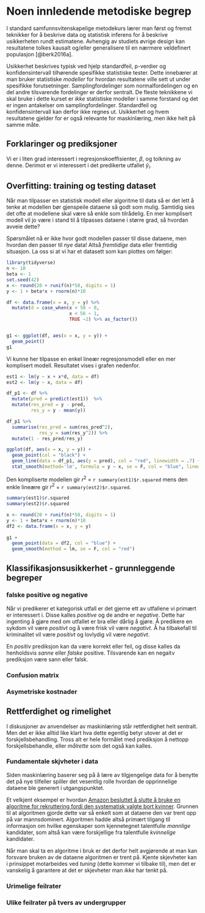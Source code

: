 
# Noen innledende metodiske begrep
I standard samfunnsvitenskapelige metodekurs lærer man først og fremst teknikker for å beskrive data og statistisk inferens for å beskrive usikkerheten rundt estimatene. Avhengig av studiets øvrige design kan resultatene tolkes kausalt og/eller generalisere til en nærmere veldefinert populasjon [@berk2016a]. 

Usikkerhet beskrives typisk ved hjelp standardfeil, p-verdier og konfidensintervall tilhørende spesifikke statistiske tester. Dette innebærer at man bruker statistiske *modeller* for hvordan resultatene ville sett ut under spesifikke forutsetninger. Samplingfordelinger som normalfordelingen og en del andre tilsvarende fordelinger er derfor sentralt. De fleste teknikkene vi skal bruke i dette kurset er *ikke* statistiske modeller i samme forstand og det er ingen antakelser om samplingfordelinger. Standardfeil og konfidensintervall kan derfor ikke regnes ut. Usikkerhet og hvem resultatene gjelder for er også relevante for maskinlæring, men ikke helt på samme måte. 



## Forklaringer og prediksjoner 

Vi er i liten grad interessert i regresjonskoeffisienter, $\beta$, og tolkning av denne. Derimot er vi interessert i det predikerte utfallet $\hat{y}_i$. 


## Overfitting: training og testing dataset 

Når man tilpasser en statistisk modell eller algoritme til data så er det lett å tenke at modellen bør gjenspeile dataene så godt som mulig. Samtidig sies det ofte at modellene skal være så enkle som tilrådelig. En mer komplisert modell vil jo være i stand til å tilpasses dataene i større grad, så hvordan avveie dette? 

Spørsmålet nå er ikke hvor godt modellen passer til disse dataene, men hvordan den passer til *nye* data! Altså *fremtidige* data eller fremtidig situasjon. La oss si at vi har et datasett som kan plottes om følger:

```r
library(tidyverse)
n <- 10
beta <- 1
set.seed(42)
x <- round(20 + runif(n)*50, digits = 1)
y <- 1 + beta*x + rnorm(n)*10

df <- data.frame(x = x, y = y) %>% 
  mutate(d = case_when(x < 50 ~ 0,
                       x < 56 ~ 1, 
                       TRUE ~2) %>% as_factor())


g1 <- ggplot(df, aes(x = x, y = y)) +
  geom_point() 
g1


```

Vi kunne her tilpasse en enkel lineær regresjonsmodell eller en mer komplisert modell. Resultatet vises i grafen nedenfor. 


```r

est1 <- lm(y ~ x + x*d, data = df)
est2 <- lm(y ~ x, data = df)

df_p1 <- df %>% 
  mutate(pred = predict(est1))  %>% 
  mutate(res_pred = y - pred, 
         res_y = y - mean(y))

df_p1 %>% 
  summarise(res_pred = sum(res_pred^2), 
            res_y = sum(res_y^2)) %>% 
  mutate(1 - res_pred/res_y)

ggplot(df, aes(x = x, y = y)) +
  geom_point(col = "black") +
  geom_line(data = df_p1, aes(y = pred), col = "red", linewidth = .7) +
  stat_smooth(method='lm', formula = y ~ x, se = F, col = "blue", linewidth = .7)
```

Den kompliserte modellen gir $r^2$ = `r summary(est1)$r.squared` mens den enkle lineære gir $r^2$ = `r summary(est2)$r.squared`. 




```r
summary(est1)$r.squared
summary(est2)$r.squared


```




```r
x <- round(20 + runif(n)*50, digits = 1)
y <- 1 + beta*x + rnorm(n)*10
df2 <- data.frame(x = x, y = y)
  
g1 +
  geom_point(data = df2, col = "blue") +
  geom_smooth(method = lm, se = F, col = "red")
```





## Klassifikasjonsusikkerhet - grunnleggende begreper 

### falske positive og negative 
Når vi predikerer et kategorisk utfall er det gjerne ett av utfallene vi primært er interessert i. Disse kalles *positive* og de andre er *negative*. Dette har ingenting å gjøre med om utfallet er bra eller dårlig å gjøre. Å predikere en sykdom vil være *positivt* og å være frisk vil være *negativt*. Å ha tilbakefall til kriminalitet vil være *positivt* og lovlydig vil være *negativt*. 

En *positiv* prediksjon kan da være korrekt eller feil, og disse kalles da henholdsvis *sanne* eller *falske* positive. Tilsvarende kan en negaitv prediksjon være sann eller falsk. 

### Confusion matrix 




### Asymetriske kostnader




## Rettferdighet og rimelighet
I diskusjoner av anvendelser av maskinlæring står rettferdighet helt sentralt. Men det er ikke alltid like klart hva dette egentlig betyr utover at det er forskjellsbehandling. Tross alt er hele formålet med prediksjon å nettopp forskjellsbehandle, eller *målrette* som det også kan kalles. 


### Fundamentale skjvheter i data
Siden maskinlæring baserer seg på å lære av tilgjengelige data for å benytte det på nye tilfeller spiller det vesentlig rolle hvordan de opprinnelige dataene ble generert i utgangspunktet. 

Et velkjent eksempel er hvordan [Amazon besluttet å slutte å bruke en algoritme for rekruttering fordi den systematisk valgte bort kvinner](https://www.reuters.com/article/us-amazon-com-jobs-automation-insight-idUSKCN1MK08G). Grunnen til at algoritmen gjorde dette var så enkelt som at dataene den var trent opp på var mannsdominert. Algoritmen hadde altså primært tilgang til informasjon om hvilke egenskaper som kjennetegnet talentfulle *mannlige* kandidater, som altså kan være forskjellige fra talentfulle *kvinnelige* kandidater. 

Når man skal ta en algoritme i bruk er det derfor helt avgjørende at man kan forsvare bruken av de dataene algoritmen er trent på. Kjente skjevheter kan i prinsippet motarbeides ved *tuning* (dette kommer vi tilbake til), men det er vanskelig å garantere at det er skjevheter man *ikke* har tenkt på. 


### Urimelige feilrater 



### Ulike feilrater på tvers av undergrupper



